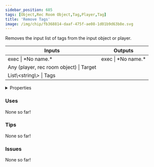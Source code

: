 ```yaml
---
sidebar_position: 685
tags: [Object,Rec Room Object,Tag,Player,Tag]
title: 'Remove Tags'
image: /img/chip/fb368814-daaf-475f-ae08-1d01b9d63b8e.svg
---
```


Removes the input list of tags from the input object or player.



<IChip uuid="fb368814-daaf-475f-ae08-1d01b9d63b8e"/>

<table><thead><tr><th>Inputs</th><th>Outputs</th></tr></thead><tbody><tr><td>exec | *No name.*</td><td>exec | *No name.*</td></tr><tr><td>Any (player, rec room object) | Target</td><td /></tr><tr><td>List\&lt;string\&gt; | Tags</td><td /></tr></tbody></table>

<details>
  <summary>Properties</summary>
  <div>
    <div>
    <table>
      <tbody>
        <tr>
          <td>Is beta required?</td>
          <td>No</td>
        </tr>
        <tr>
          <td>Is chip a trolling risk?</td>
          <td>No</td>
        </tr>
        <tr>
          <td>Is chip a role assignment risk?</td>
          <td>No</td>
        </tr>
        <tr>
          <td>Chip UUID</td>
          <td>fb368814-daaf-475f-ae08-1d01b9d63b8e</td>
        </tr>
        <tr>
          <td>Room availability</td>
          <td>Available everywhere</td>
        </tr>
      </tbody>
    </table>
    </div>
  </div>
</details>

### Uses

None so far!

### Tips

None so far!

### Issues

None so far!